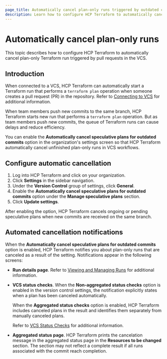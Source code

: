 ```yaml
---
page_title: Automatically cancel plan-only runs triggered by outdated commits
description: Learn how to configure HCP Terraform to automatically cancel Terraform plan operations triggered by pull requests when new commits are pushed to the VCS.
---
```


# Automatically cancel plan-only runs

This topic describes how to configure HCP Terraform to automatically cancel plan-only Terraform run triggered by pull requests in the VCS. 

## Introduction
 
When connected to a VCS, HCP Terraform can automatically start a Terraform run that performs a `terraform plan` operation when someone creates a pull request (PR) in the repository. Refer to [Connecting to VCS](/terraform/cloud-docs/vcs) for additional information. 

When team members push new commits to the same branch, HCP Terraform starts new run that performs a `terraform plan` operation. But as team members push new commits, the queue of Terraform runs can cause delays and reduce efficiency. 

You can enable the **Automatically cancel speculative plans for outdated commits** option in the organization's settings screen so that HCP Terraform automatically cancel unfinished plan-only runs in VCS workflows.

## Configure automatic cancellation 

1. Log into HCP Terraform and click on your organization.
1. Click **Settings** in the sidebar navigation.
1. Under the **Version Control** group of settings, click **General**. 
1. Enable the **Automatically cancel speculative plans for outdated commits** option under the **Manage speculative plans** section.
1. Click **Update settings**.

After enabling the option, HCP Terraform cancels ongoing or pending speculative plans when new commits are received on the same branch.

## Automated cancellation notifications

When the **Automatically cancel speculative plans for outdated commits** option is enabled, HCP Terraform notifies you about plan-only runs that are canceled as a result of the setting.  Notifications appear in the following screens:

-  **Run details page**. Refer to [Viewing and Managing Runs](/terraform/cloud-docs/run/manage) for additional information.

- **VCS status checks**. When the **Non-aggregated status checks** option is enabled in the version control settings, the notification explicitly states when a plan has been canceled automatically.

    When the **Aggregated status checks** option is enabled, HCP Terraform includes canceled plans in the result and identifies them separately from manually canceled plans.  

    Refer to [VCS Status Checks](/terraform/cloud-docs/users-teams-organizations/organizations/vcs-status-checks) for additional information.
     
- **Aggregated status page**. HCP Terraform prints the cancelation message in the aggregated status page in the  **Resources to be changed** section. The section may not reflect a complete result if all runs associated with the commit reach completion.